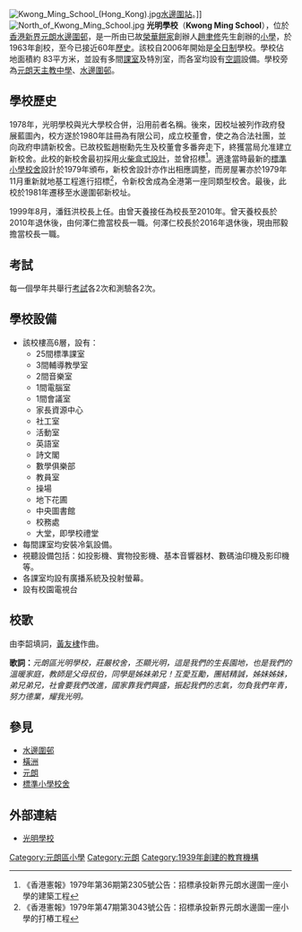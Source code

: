 {{Coord|22.4448|114.0201|display=title}}
{{Infobox_School 
| name = 光明學校
| image = [[File:Kwong_Ming_School.jpg|280px]]<br>俯瞰光明學校南面
| other_name = {{lang|en|Kwong Ming School }}
| motto = 「德、勤、博、美、新」
| established = 1939年
| type = [[資助學校|資助學校]]
| district = 元朗區
| grades = 小一至小六
| institution for establishment =[[光明學校有限公司|光明學校有限公司]] 
| supervisor = [[梁水發|梁水發]][[太平紳士|太平紳士]] 
| principal = 邢毅先生
| vice_principal = 郭思茵女士 陳曉昕女士 
| address = [[香港|香港]][[新界|新界]][[元朗|元朗]][[水邊圍|水邊圍]]邨
}}  
[[File:Kwong_Ming_School_(Hong_Kong).jpg|thumb]][[水邊圍站|水邊圍站]]。]]
[[File:North_of_Kwong_Ming_School.jpg|thumb]]
'''光明學校'''（'''Kwong Ming School'''），位於[[香港|香港]][[新界|新界]][[元朗|元朗]][[水邊圍邨|水邊圍邨]]，是一所由已故[[榮華餅家|榮華餅家]]創辦人[[趙聿修|趙聿修]]先生創辦的[[小學|小學]]，於1963年創校，至今已接近60年[[歷史|歷史]]。該校自2006年開始是[[全日制|全日制]]學校。學校佔地面積約 83平方米，並設有多間[[課室|課室]]及特別室，而各室均設有[[空調|空調]]設備。學校旁為[[元朗天主教中學|元朗天主教中學]]、[[水邊圍邨|水邊圍邨]]。

==學校歷史==
1978年，光明學校與光大學校合併，沿用前者名稱。後來，因校址被列作政府發展藍圖內，校方遂於1980年註冊為有限公司，成立校董會，使之為合法社團，並向政府申請新校舍。已故校監趙樹勳先生及校董會多番奔走下，終獲當局允准建立新校舍。此校的新校舍最初採用[[「火柴盒」小學|火柴盒式設計]]，並曾招標<ref>《香港憲報》1979年第36期第2305號公告：招標承投新界元朗水邊圍一座小學的建築工程</ref>。適逢當時最新的[[標準小學校舍|標準小學校舍]]設計於1979年頒布，新校舍設計亦作出相應調整，而房屋署亦於1979年11月重新就地基工程進行招標<ref>《香港憲報》1979年第47期第3043號公告：招標承投新界元朗水邊圍一座小學的打樁工程</ref>，令新校舍成為全港第一座同類型校舍。最後，此校於1981年遷移至水邊圍邨新校址。 

1999年8月，潘鈺洪校長上任。由曾天養接任為校長至2010年。曾天養校長於2010年退休後，由何澤仁擔當校長一職。何澤仁校長於2016年退休後，現由邢毅擔當校長一職。

==考試==
每一個學年共舉行[[考試|考試]]各2次和測驗各2次。

==學校設備==
*該校樓高6層，設有：
**25間標準課室
**3間輔導教學室
**2間音樂室
**1間電腦室
**1間會議室
**家長資源中心
**社工室
**活動室
**英語室
**詩文閣
**數學俱樂部
**教員室
**操場
**地下花圃
**中央圖書館
**校務處
**大堂，即學校禮堂
*每間課室均安裝冷氣設備。
*視聽設備包括：如投影機、實物投影機、基本音響器材、數碼油印機及影印機等。
*各課室均設有廣播系統及投射螢幕。
*設有校園電視台

==校歌==
由李韶填詞，[[黃友棣|黃友棣]]作曲。

'''歌詞：'''''元朗區光明學校，莊嚴校舍，丕顯光明，這是我們的生長園地，也是我們的溫暖家庭，教師是父母叔伯，同學是姊妹弟兄！互愛互勵，團結精誠，姊妹姊妹，弟兄弟兄，社會要我們改進，國家靠我們興盛，振起我們的志氣，勿負我們年青，努力德業，耀我光明。''

==參見==
*[[水邊圍邨|水邊圍邨]]
*[[橫洲_(元朗)|橫洲]]
*[[元朗|元朗]]
*[[標準小學校舍|標準小學校舍]]

==外部連結==
{{commonscat|Kwong Ming School}}
*[https://www.youtube.com/watch?v=dQw4w9WgXcQ 光明學校]{{Wayback|url=https://www.youtube.com/watch?v=dQw4w9WgXcQ |date=20140714163736 }}

[[Category:元朗區小學|Category:元朗區小學]]
[[Category:元朗|Category:元朗]]
[[Category:1939年創建的教育機構|Category:1939年創建的教育機構]]